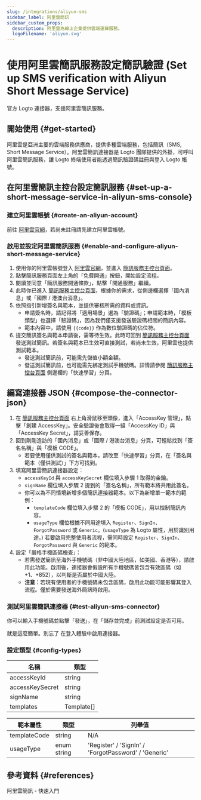 ```yaml
---
slug: /integrations/aliyun-sms
sidebar_label: 阿里雲簡訊
sidebar_custom_props:
  description: 阿里雲為線上企業提供雲端運算服務。
  logoFilename: 'aliyun.svg'
---
```



# 使用阿里雲簡訊服務設定簡訊驗證 (Set up SMS verification with Aliyun Short Message Service)

官方 Logto 連接器，支援阿里雲簡訊服務。

<GuideTip />

## 開始使用 \{#get-started}

阿里雲是亞洲主要的雲端服務供應商，提供多種雲端服務，包括簡訊（SMS, Short Message Service）。阿里雲簡訊連接器是 Logto 團隊提供的外掛，可呼叫阿里雲簡訊服務，讓 Logto 終端使用者能透過簡訊驗證碼註冊與登入 Logto 帳號。

## 在阿里雲簡訊主控台設定簡訊服務 \{#set-up-a-short-message-service-in-aliyun-sms-console}

### 建立阿里雲帳號 \{#create-an-aliyun-account}

前往 [阿里雲官網](https://cn.aliyun.com/)，若尚未註冊請先建立阿里雲帳號。

### 啟用並設定阿里雲簡訊服務 \{#enable-and-configure-aliyun-short-message-service}

1. 使用你的阿里雲帳號登入 [阿里雲官網](https://cn.aliyun.com/)，並進入 [簡訊服務主控台頁面](https://www.aliyun.com/product/sms)。
2. 點擊簡訊服務頁面左上角的「免費開通」按鈕，開始設定流程。
3. 閱讀並同意「簡訊服務開通條款」，點擊「開通服務」繼續。
4. 此時你已進入 [簡訊服務主控台頁面](https://dysms.console.aliyun.com/overview)，根據你的需求，從側邊欄選擇「國內消息」或「國際 / 港澳台消息」。
5. 依照指引新增簽名與範本，並提供審核所需的資料或資訊。
   - 申請簽名時，請記得將「適用場景」選為「驗證碼」；申請範本時，「模板類型」也選擇「驗證碼」，因為我們僅支援發送驗證碼相關的簡訊內容。
   - 範本內容中，請使用 `{{code}}` 作為數位驗證碼的佔位符。
6. 提交簡訊簽名與範本申請後，需等待生效。此時可回到 [簡訊服務主控台頁面](https://dysms.console.aliyun.com/overview) 發送測試簡訊。若簽名與範本已生效可直接測試，若尚未生效，阿里雲也提供測試範本。
   - 發送測試簡訊前，可能需先儲值小額金額。
   - 發送測試簡訊前，也可能需先綁定測試手機號碼。詳情請參閱 [簡訊服務主控台頁面](https://dysms.console.aliyun.com/overview) 側邊欄的「快速學習」分頁。

## 編寫連接器 JSON \{#compose-the-connector-json}

1. 在 [簡訊服務主控台頁面](https://dysms.console.aliyun.com/overview) 右上角滑鼠移至頭像，進入「AccessKey 管理」，點擊「創建 AccessKey」。安全驗證後會取得一組「AccessKey ID」與「AccessKey Secret」，請妥善保存。
2. 回到剛剛造訪的「國內消息」或「國際 / 港澳台消息」分頁，可輕鬆找到「簽名名稱」與「模板 CODE」。
   - 若要使用僅供測試的簽名與範本，請改至「快速學習」分頁，在「簽名與範本（僅供測試）」下方可找到。
3. 填寫阿里雲簡訊連接器設定：
   - `accessKeyId` 與 `accessKeySecret` 欄位填入步驟 1 取得的金鑰。
   - `signName` 欄位填入步驟 2 提到的「簽名名稱」，所有範本將共用此簽名。
   - 你可以為不同情境新增多個簡訊連接器範本。以下為新增單一範本的範例：
     - `templateCode` 欄位填入步驟 2 的「模板 CODE」，用以控制簡訊內容。
     - `usageType` 欄位根據不同用途填入 `Register`、`SignIn`、`ForgotPassword` 或 `Generic`。(`usageType` 為 Logto 屬性，用於識別用途。) 若要啟用完整使用者流程，需同時設定 `Register`、`SignIn`、`ForgotPassword` 與 `Generic` 的範本。
4. 設定「嚴格手機區碼檢查」：
   - 若需發送簡訊至海外手機號碼（非中國大陸地區，如美國、香港等），請啟用此功能。啟用後，連接器會假設所有手機號碼皆包含有效區碼（如 +1、+852），以判斷是否屬於中國大陸。
   - **注意**：若現有使用者的手機號碼未包含區碼，啟用此功能可能影響其登入流程。僅於需要發送海外簡訊時啟用。

### 測試阿里雲簡訊連接器 \{#test-aliyun-sms-connector}

你可以輸入手機號碼並點擊「發送」，在「儲存並完成」前測試設定是否可用。

就是這麼簡單。別忘了 <MainSiteUrl href="/connectors/sms-connectors/#enable-phone-number-sign-up-or-sign-in">在登入體驗中啟用連接器</MainSiteUrl>。

### 設定類型 \{#config-types}

| 名稱            | 類型       |
| --------------- | ---------- |
| accessKeyId     | string     |
| accessKeySecret | string     |
| signName        | string     |
| templates       | Template[] |

| 範本屬性     | 類型        | 列舉值                                               |
| ------------ | ----------- | ---------------------------------------------------- |
| templateCode | string      | N/A                                                  |
| usageType    | enum string | 'Register' / 'SignIn' / 'ForgotPassword' / 'Generic' |

## 參考資料 \{#references}

<Url href="https://dysms.console.aliyun.com/quickstart">阿里雲簡訊 - 快速入門</Url>
